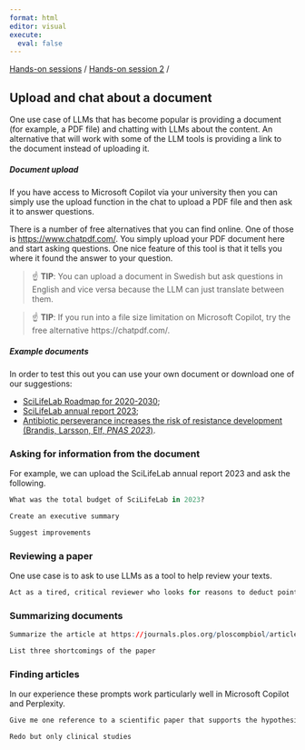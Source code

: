 ```yaml
---
format: html
editor: visual
execute:
  eval: false
---
```


[Hands-on sessions](index.html) / [Hands-on session 2](exercise_session_2.html) /

## Upload and chat about a document

One use case of LLMs that has become popular is providing a document (for example, a PDF file) and chatting with LLMs about the content. An alternative that will work with some of the LLM tools is providing a link to the document instead of uploading it.

##### Document upload

If you have access to Microsoft Copilot via your university then you can simply use the upload function in the chat to upload a PDF file and then ask it to answer questions.

There is a number of free alternatives that you can find online. One of those is <a href="https://www.chatpdf.com/">https://www.chatpdf.com/</a>. You simply upload your PDF document here and start asking questions. One nice feature of this tool is that it tells you where it found the answer to your question.

> ☝️ **TIP**: You can upload a document in Swedish but ask questions in English and vice versa because the LLM can just translate between them.

> ☝️ **TIP**: If you run into a file size limitation on Microsoft Copilot, try the free alternative https://chatpdf.com/.

##### Example documents

In order to test this out you can use your own document or download one of our suggestions:

-   <a href="https://www.scilifelab.se/wp-content/uploads/2020/05/scilifelab-roadmap-2020-2030_final.pdf">SciLifeLab Roadmap for 2020-2030</a>;
-   <a href="https://www.scilifelab.se/wp-content/uploads/2024/02/SciLifeLab-arsrapport-2023.pdf">SciLifeLab annual report 2023</a>;
-   [Antibiotic perseverance increases the risk of resistance development (Brandis, Larsson, Elf, *PNAS 2023*)](https://www.pnas.org/doi/pdf/10.1073/pnas.2216216120?download=true).

### Asking for information from the document

For example, we can upload the SciLifeLab annual report 2023 and ask the following.

```r
What was the total budget of SciLifeLab in 2023?
```

```r
Create an executive summary
```

```r
Suggest improvements
```

### Reviewing a paper

One use case is to ask to use LLMs as a tool to help review your texts.

```r
Act as a tired, critical reviewer who looks for reasons to deduct points from a grant application. Read and criticize the following manuscript: https://www.medrxiv.org/content/10.1101/2024.03.01.24303566v1 
```

### Summarizing documents

```r
Summarize the article at https://journals.plos.org/ploscompbiol/article?id=10.1371/journal.pcbi.1011323
```

```r
List three shortcomings of the paper
```

### Finding articles

In our experience these prompts work particularly well in Microsoft Copilot and Perplexity.

```r
Give me one reference to a scientific paper that supports the hypothesis that imatinib is useful for treating diabetes, and another reference that it is not useful for diabetes
```

```r
Redo but only clinical studies
```
